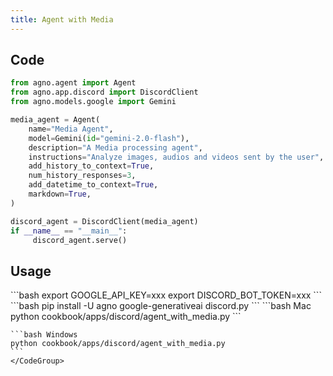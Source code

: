 ```yaml
---
title: Agent with Media
---
```


## Code

```python cookbook/apps/discord/agent_with_media.py
from agno.agent import Agent
from agno.app.discord import DiscordClient
from agno.models.google import Gemini

media_agent = Agent(
    name="Media Agent",
    model=Gemini(id="gemini-2.0-flash"),
    description="A Media processing agent",
    instructions="Analyze images, audios and videos sent by the user",
    add_history_to_context=True,
    num_history_responses=3,
    add_datetime_to_context=True,
    markdown=True,
)

discord_agent = DiscordClient(media_agent)
if __name__ == "__main__":
     discord_agent.serve()
```

## Usage

<Steps>
  <Snippet file="create-venv-step.mdx" />

  <Step title="Set your API keys">
    ```bash
    export GOOGLE_API_KEY=xxx
    export DISCORD_BOT_TOKEN=xxx
    ```
  </Step>

  <Step title="Install libraries">
    ```bash
    pip install -U agno google-generativeai discord.py
    ```
  </Step>

  <Step title="Run Agent">
    <CodeGroup>
    ```bash Mac
    python cookbook/apps/discord/agent_with_media.py
    ```

    ```bash Windows
    python cookbook/apps/discord/agent_with_media.py
    ```
    </CodeGroup>
  </Step>
</Steps>
